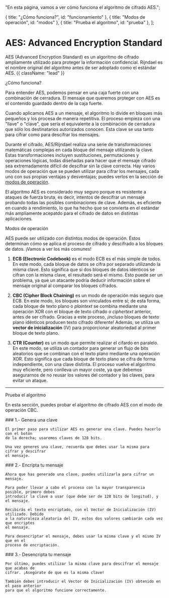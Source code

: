 
  "En esta página, vamos a ver cómo funciona el algoritmo de cifrado AES.";

  { title: "¿Cómo funciona?", id: "funcionamiento" },
  { title: "Modos de operación", id: "modos" },
  { title: "Prueba el algoritmo", id: "prueba" },
];

# AES: Advanced Encryption Standard

AES (Advanced Encryption Standard) es un algoritmo de cifrado ampliamente utilizado para
proteger la información confidencial. Rijndael es el nombre original del algoritmo antes
de ser adoptado como el estándar AES. {{ className: "lead" }}

<Heading level={2} id="funcionamiento">
  ¿Cómo funciona?
</Heading>

Para entender AES, podemos pensar en una caja fuerte con una combinación de cerradura. El
mensaje que queremos proteger con AES es el contenido guardado dentro de la caja fuerte.

Cuando aplicamos AES a un mensaje, el algoritmo lo divide en bloques más pequeños y los
procesa de manera repetitiva. El proceso empieza con una "llave" o "clave", que sería el
equivalente a la combinación de cerradura que sólo los destinatarios autorizados conocen.
Esta clave se usa tanto para cifrar como para descifrar los mensajes.

Durante el cifrado, AES/Rijndael realiza una serie de transformaciones matemáticas
complejas en cada bloque del mensaje utilizando la clave. Estas transformaciones incluyen
sustituciones, permutaciones y operaciones lógicas, todas diseñadas para hacer que el
mensaje cifrado sea extremadamente difícil de descifrar sin la clave correcta. Hay varios
modos de operación que se pueden utilizar para cifrar los mensajes, cada uno con sus
propias ventajas y desventajas; puedes verlos en la sección de <a href="#modos">modos de operación</a>.

El algoritmo AES es considerado muy seguro porque es resistente a ataques de fuerza bruta,
es decir, intentos de descifrar un mensaje probando todas las posibles combinaciones de
clave. Además, es eficiente en cuando a rendimiento, lo que ha hecho que se convierta en
el estándar más ampliamente acepatdo para el cifrado de datos en distintas aplicaciones.

<Heading level={2} id="modos">
  Modos de operación
</Heading>

AES puede ser utilizado con distintos modos de operación. Éstos determinan cómo se aplica
el proceso de cifrado y descifrado a los bloques de datos. ¡Vamos a ver los más comunes!

1. **ECB (Electronic Codebook)** es el modo ECB es el más simple de todos. En este modo,
   cada bloque de datos se cifra por separado utilizando la misma clave. Esto significa que
   si dos bloques de datos idénticos se cifran con la misma clave, el resultado será el
   mismo. Esto puede ser un problema, ya que un atacante podría deducir información sobre el
   mensaje original al comparar los bloques cifrados.

2. **CBC (Cipher Block Chaining)** es un modo de operación más seguro que ECB. En este
   modo, los bloques son vinculados entre sí; de esta forma, cada bloque de texto plano o
   _plaintext_ se combina mediante una operación XOR con el bloque de texto cifrado o
   _ciphertext_ anterior, antes de ser cifrado. Gracias a este proceso, ¡incluso bloques de
   texto plano idénticos producen texto cifrado diferente! Además, se utiliza un **vector de
   inicialización** (IV) para proporcionar aleatoriedad al primer bloque de texto plano.

3. **CTR (Counter)** es un modo que permite realizar el cifardo en paralelo. En este modo,
   se utiliza un contador para generar un flujo de bits aleatorios que se combinan con el
   texto plano mediante una operación XOR. Esto significa que cada bloque de texto plano se
   cifra de forma independiente, con una clave distinta. El proceso vuelve el algoritmo muy
   eficiente, pero conlleva un mayor coste, ya que debemos asegurarnos de no reusar los
   valores del contador y las claves, para evitar un ataque.

---

<Heading level={2} id="prueba">
  Prueba el algoritmo
</Heading>

En esta sección, puedes probar el algoritmo de cifrado AES con el modo de operación CBC.

<Row className="mb-16">
  <Col>
    ### 1.- Genera una clave

    El primer paso para utilizar AES es generar una clave. Puedes hacerlo con el botón
    de la derecha; usaremos claves de 128 bits.

    Una vez generes una clave, recuerda que debes usar la misma para cifrar y descifrar
    el mensaje.

  </Col>
  <Col>
    <GenKey />
  </Col>
</Row>

<Row className="mb-16">
  <Col>
    ### 2.- Encripta tu mensaje

    Ahora que has generado una clave, puedes utilizarla para cifrar un mensaje.

    Para poder llevar a cabo el proceso con la mayor transparencia posible, primero debes
    introducir la clave a usar (que debe ser de 128 bits de longitud), y el mensaje.

    Recibirás el texto encriptado, con el Vector de Inicialización (IV) utilizado. Debido
    a la naturaleza aleatoria del IV, estos dos valores cambiarán cada vez que encriptes
    el mensaje.

    Para desencriptar el mensaje, debes usar la misma clave y el mismo IV que en el
    proceso de encriptación.

  </Col>
  <Col>
    <AESEncrypt />
  </Col>
</Row>

<Row>
  <Col>
    ### 3.- Desencripta tu mensaje

    Por último, puedes utilizar la misma clave para descifrar el mensaje que acabas de
    cifrar. ¡Asegúrate de que es la misma clave!

    También debes introducir el Vector de Inicialización (IV) obtenido en el paso anterior
    para que el algoritmo funcione correctamente.

  </Col>
  <Col>
    <AESDecrypt />
  </Col>
</Row>
